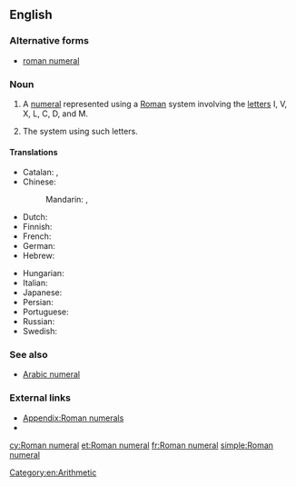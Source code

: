 ==English==

===Alternative forms===
* [[roman numeral]] {{qualifier|US}}

===Noun===
{{en-noun|sg=[[Roman]] [[numeral]]}}

# A [[numeral]] represented using a [[Roman]] system involving the [[letter]]s I, V, X, L, C, D, and M.
# {{context|in the [[Roman numerals|plural]]}} The system using such letters.

====Translations====
{{trans-top|a numeral represented by letters}}
* Catalan: {{t|ca|xifra romana|f}}, {{t|ca|número romano|m}}
* Chinese:
*: Mandarin: {{t|zh|羅馬數字|sc=Hani}}, {{t|zh|罗马数字|tr=Luómǎ shùzì|sc=Hani}}
* Dutch: {{t|nl|Romeins cijfer|n}}
* Finnish: {{t+|fi|roomalainen}} {{t+|fi|numero}}
* French: {{t+|fr|chiffre romain|m}}
* German: {{t|de|römische Ziffer|f}}
* Hebrew: {{t|he|ספרה רומית|f|tr=sifra romit}}
{{trans-mid}}
* Hungarian: {{t|hu|római szám}}
* Italian: {{t|it|numero romano|m}}
* Japanese: {{t|ja|ローマ数字|tr=Rōma-sūji}}
* Persian: {{t|fa|ارقام رومی|tr=arqâm-e rumi|xs=Persian}}
* Portuguese: {{t|pt|número romano|m}}
* Russian: {{t|ru|римская цифра|f|tr=rímskaja cífra|sc=Cyrl}}
* Swedish: {{t|sv|romersk siffra|c}}
{{trans-bottom}}

===See also===
* [[Arabic numeral]]

===External links===
* [[Appendix:Roman numerals]]
* {{pedia|Roman numerals}}

[[Category:Roman numerals| ]]
[[Category:en:Arithmetic]]

[[cy:Roman numeral]]
[[et:Roman numeral]]
[[fr:Roman numeral]]
[[simple:Roman numeral]]
